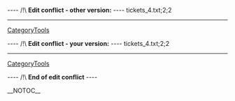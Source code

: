 
---- /!\ <b>Edit conflict - other version:</b> ----
tickets_4.txt;2;2
----
[[CategoryTools]]

---- /!\ <b>Edit conflict - your version:</b> ----
tickets_4.txt;2;2
----
[[CategoryTools]]

---- /!\ <b>End of edit conflict</b> ----

__NOTOC__
